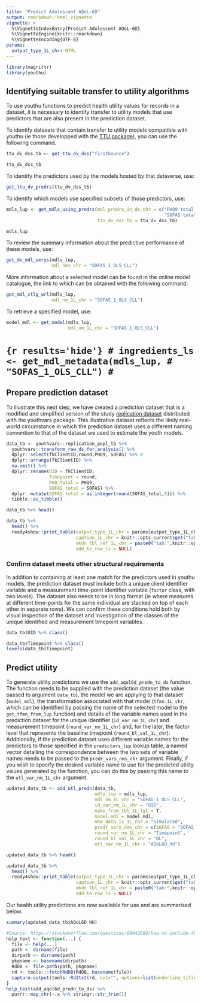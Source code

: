 ```yaml
---
title: "Predict Adolescent AQoL-6D"
output: rmarkdown::html_vignette
vignette: >
  %\VignetteIndexEntry{Predict Adolescent AQoL-6D}
  %\VignetteEngine{knitr::rmarkdown}
  %\VignetteEncoding{UTF-8}
params:
  output_type_1L_chr: HTML
---
```


```r
library(magrittr)
library(youthu)
```

## Identifying suitable transfer to utility algorithms
To use youthu functions to predict health utility values for records in a dataset, it is necessary to identify transfer to utility models that use predictors that are also present in the prediction dataset. 

To identify datasets that contain transfer to utility models compatible with youthu (ie those developped with the [TTU package](https://ready4-dev.github.io/TTU/index.html)), you can use the following command.

```r
ttu_dv_dss_tb <- get_ttu_dv_dss("firstbounce")
```
```r
ttu_dv_dss_tb
```

To identify the predictors used by the models hosted by that dataverse, use:

```r
get_ttu_dv_predrs(ttu_dv_dss_tb)
```
To identify which models use specified subsets of those predictors, use:

```r
mdls_lup <- get_mdls_using_predrs(mdl_predrs_in_ds_chr = c("PHQ9 total score",
                                                           "SOFAS total score"),
                                  ttu_dv_dss_tb = ttu_dv_dss_tb)
```
```r
mdls_lup
```

To review the summary information about the predictive performance of these models, use:

```r
get_dv_mdl_smrys(mdls_lup,
                 mdl_nms_chr = "SOFAS_1_OLS_CLL")

```

More information about a selected model can be found in the online model catalogue, the link to which can be obtained with the following command:

```r
get_mdl_ctlg_url(mdls_lup,
                 mdl_nm_1L_chr = "SOFAS_1_OLS_CLL")
```
To retrieve a specified model, use:

```r
model_mdl <- get_model(mdls_lup,
                       mdl_nm_1L_chr = "SOFAS_1_OLS_CLL")
```

# ```{r results='hide'}
# ingredients_ls <- get_mdl_metadata(mdls_lup,
#                                    "SOFAS_1_OLS_CLL")
# ```

## Prepare prediction dataset
To illustrate this next step, we have created a prediction dataset that is a modified and simplified version of the study [replication dataset](https://ready4-dev.github.io/youthvars/articles/Replication_DS.html) distributed with the youthvars package. This illustrative dataset reflects the likely real-world circumstance in which the prediction dataset uses a different naming convention to that of the dataset we used to estimate the youth models. 

```r
data_tb <- youthvars::replication_popl_tb %>%
  youthvars::transform_raw_ds_for_analysis() %>%
  dplyr::select(fkClientID,round,PHQ9, SOFAS) %>% #
  dplyr::arrange(fkClientID) %>%
  na.omit() %>%
  dplyr::rename(UID = fkClientID,
                Timepoint = round,
                PHQ_total = PHQ9,
                SOFAS_total = SOFAS) %>%
  dplyr::mutate(SOFAS_total = as.integer(round(SOFAS_total,0))) %>%
  tibble::as_tibble()
```
```r
data_tb %>% head()
```
```r
data_tb %>% 
  head() %>%
  ready4show::print_table(output_type_1L_chr = params$output_type_1L_chr,
                          caption_1L_chr = knitr::opts_current$get("tab.cap"),
                          mkdn_tbl_ref_1L_chr = paste0("tab:",knitr::opts_current$get("tab.id")),
                          add_to_row_ls = NULL) 
```

### Confirm dataset meets other structural requirements
In addition to containing at least one match for the predictors used in youthu models, the prediction dataset must include both a unique client identifier variable and a measurement time-point identifier variable (`factor`{.R} class, with two levels). The dataset also needs to be in long format (ie where measures at different time-points for the same individual are stacked on top of each other in separate rows). We can confirm these conditions hold both by visual inspection of the dataset and investigation of the classes of the unique identified and measurement timepoint variables.

```r
data_tb$UID %>% class()
```
```r
data_tb$Timepoint %>% class()
levels(data_tb$Timepoint)
```

## Predict utility
To generate utility predictions we use the `add_aqol6d_predn_to_ds`{.R} function. The function needs to be supplied with the prediction dataset (the value passed to argument `data_tb`), the model we are applying to that dataset (`model_mdl`), the transformation associated with that model (`tfmn_1L_chr`, which can be identified by passing the name of the selected model to the `get_tfmn_from_lup`{.R} function) and details of the variable names used in the prediction dataset for the unique identifier (`id_var_nm_1L_chr`) and measurement timepoint (`round_var_nm_1L_chr`) and, for the later, the factor level that represents the baseline timepoint (`round_bl_val_1L_chr`). Additionally, if the prediction dataset uses different variable names for the predictors to those specified in the `predictors_lup`{.R} lookup table, a named vector detailing the correspondence between the two sets of variable names needs to be passed to the `predr_vars_nms_chr` argument. Finally, if you wish to specify the desired variable name to use for the predicted utility values generated by the function, you can do this by passing this name to the `utl_var_nm_1L_chr` argument.

```r
updated_data_tb <- add_utl_predn(data_tb,
                                 mdls_lup = mdls_lup,
                                 mdl_nm_1L_chr = "SOFAS_1_OLS_CLL",
                                 id_var_nm_1L_chr = "UID",
                                 make_from_tbl_1L_lgl = T,
                                 model_mdl = model_mdl,
                                 new_data_is_1L_chr = "Simulated",
                                 predr_vars_nms_chr = c(SOFAS = "SOFAS_total"),
                                 round_var_nm_1L_chr = "Timepoint",
                                 round_bl_val_1L_chr = "BL",
                                 utl_var_nm_1L_chr = "AQoL6D_HU")

```
```r
updated_data_tb %>% head()
```
```r
updated_data_tb %>% 
  head() %>%
  ready4show::print_table(output_type_1L_chr = params$output_type_1L_chr,
                          caption_1L_chr = knitr::opts_current$get("tab.cap"),
                          mkdn_tbl_ref_1L_chr = paste0("tab:",knitr::opts_current$get("tab.id")),
                          add_to_row_ls = NULL) 
```

Our health utility predictions are now available for use and are summarised below.

```r
summary(updated_data_tb$AQoL6D_HU)
```


```r
#Source: https://stackoverflow.com/questions/60042689/how-to-include-the-description-of-a-data-set-in-rmarkdown
help_text <- function(...) {
  file <- help(...)
  path <- dirname(file)
  dirpath <- dirname(path)
  pkgname <- basename(dirpath)
  RdDB <- file.path(path, pkgname)
  rd <- tools:::fetchRdDB(RdDB, basename(file))
  capture.output(tools::Rd2txt(rd, out="", options=list(underline_titles=FALSE)))
}
help_text(add_aqol6d_predn_to_ds) %>%
  purrr::map_chr(~.x %>% stringr::str_trim())
```

